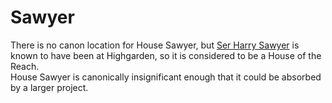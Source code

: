 
# Sawyer

<ProjectDetails
  floatRight
  region="Reach"
  house="House Sawyner"
  type="Keep"
  status="Not Started"
  warp="warp not set"
  projectLead=""
  dateStarted="Invalid Date"
  dateCompleted="Invalid Date"
/>

There is no canon location for House Sawyer, but [Ser Harry Sawyer](https://awoiaf.westeros.org/index.php/Harry_Sawyer) is known to have been at Highgarden, so it is considered to be a House of the Reach.  
House Sawyer is canonically insignificant enough that it could be absorbed by a larger project.
